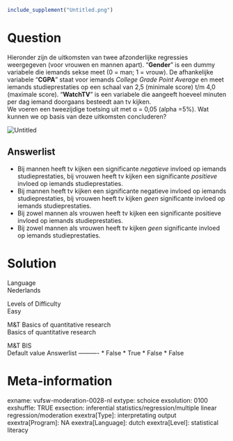 ```r
include_supplement("Untitled.png")
```

Question
========
Hieronder zijn de uitkomsten van twee afzonderlijke regressies
weergegeven (voor vrouwen en mannen apart). “**Gender**” is een dummy
variabele die iemands sekse meet (0 = man; 1 = vrouw). De afhankelijke
variabele “**CGPA**” staat voor iemands *College Grade Point Average* en
meet iemands studieprestaties op een schaal van 2,5 (minimale score) t/m
4,0 (maximale score). “**WatchTV**” is een variabele die aangeeft
hoeveel minuten per dag iemand doorgaans besteedt aan tv kijken.  
We voeren een tweezijdige toetsing uit met α = 0,05 (alpha =5%). Wat
kunnen we op basis van deze uitkomsten concluderen?   
  
<img src="Untitled.png" class="fr-fic fr-dii enlargeimage tvcss_2"
alt="Untitled" />

Answerlist
----------
* Bij mannen heeft tv kijken een significante *negatieve *invloed op
  iemands studieprestaties, bij vrouwen heeft tv kijken een significante
  *positieve* invloed op iemands studieprestaties.
* Bij mannen heeft tv kijken een significante negatieve invloed op iemands
  studieprestaties, bij vrouwen heeft tv kijken *geen* significante
  invloed op iemands studieprestaties.
* Bij zowel mannen als vrouwen heeft tv kijken een significante positieve
  invloed op iemands studieprestaties.
* Bij zowel mannen als vrouwen heeft tv kijken *geen* significante invloed
  op iemands studieprestaties.

Solution
========











Language  
Nederlands

Levels of Difficulty  
Easy

M&T Basics of quantitative research  
Basics of quantitative research

M&T BIS  
Default value
Answerlist
----------
* False
* True
* False
* False

Meta-information
================
exname: vufsw-moderation-0028-nl
extype: schoice
exsolution: 0100
exshuffle: TRUE
exsection: inferential statistics/regression/multiple linear regression/moderation
exextra[Type]: interpretating output
exextra[Program]: NA
exextra[Language]: dutch
exextra[Level]: statistical literacy

